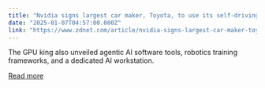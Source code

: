 ```yaml
---
title: "Nvidia signs largest car maker, Toyota, to use its self-driving chips"
date: "2025-01-07T04:57:00.000Z"
link: "https://www.zdnet.com/article/nvidia-signs-largest-car-maker-toyota-to-use-its-self-driving-tech/"
---
```


The GPU king also unveiled agentic AI software tools, robotics training frameworks, and a dedicated AI workstation.

[Read more](https://www.zdnet.com/article/nvidia-signs-largest-car-maker-toyota-to-use-its-self-driving-tech/)
